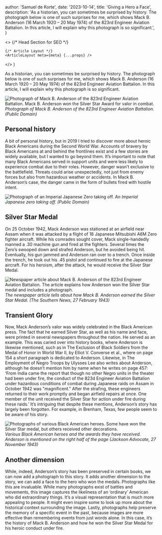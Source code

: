 



  author: 'Samuel de Korte',
  date: '2023-10-14',
  title: 'Giving a Hero a Face',
  description:
    'As a historian, you can sometimes be surprised by history. The photograph below is one of such surprises for me, which shows Mack B. Anderson (16 March 1920 – 20 May 1974) of the 823rd Engineer Aviation Battalion. In this article, I will explain why this photograph is so significant.',
}

  <>
    {/* Head Section for SEO */}
    <Head>
      <title>{meta.title}</title>
      <meta name="description" content={meta.description} />
      <link rel="canonical" href="https://www.samueldekorte.com/articles/mack-anderson" />
    </Head>

    {/* Article Layout */}
    <ArticleLayout meta={meta} {...props} />
  </>
)

As a historian, you can sometimes be surprised by history. The photograph below is one of such surprises for me, which shows Mack B. Anderson (16 March 1920 – 20 May 1974) of the 823rd Engineer Aviation Battalion. In this article, I will explain why this photograph is so significant.  

<Image
                src={pvtanderson}
                alt="Photograph of Mack B. Anderson of the 823rd Engineer Aviation Battalion. Mack B. Anderson won the Silver Star Award for valor in combat."
                sizes="(min-width: 1000px) 32rem, 20rem"
                className="aspect-square rotate-0 rounded-2xl bg-stone-100 object-cover dark:bg-stone-800"
              />
*Photograph of Mack B. Anderson of the 823rd Engineer Aviation Battalion. (Public Domain)*  

## Personal history
A bit of personal history, but in 2019 I tried to discover more about heroic Black Americans during the Second World War. Accounts of bravery by Black Americans at and behind the frontlines exist and a few stories are widely available, but I wanted to go beyond them. It’s important to note that many Black Americans served in support units and were less likely to experience combat due to their roles. However, danger wasn’t exclusive to the battlefield. Threats could arise unexpectedly, not just from enemy forces but also from hazardous weather or accidents. In Mack B. Anderson’s case, the danger came in the form of bullets fired with hostile intent.  

<Image
                src={zeroplane}
                alt="Photograph of an Imperial Japanese Zero taking off."
                sizes="(min-width: 1000px) 32rem, 20rem"
                className="aspect-[3/5] rotate-0 rounded-2xl bg-stone-100 object-cover dark:bg-stone-800"
              />
*An Imperial Japanese zero taking off. (Public Domain)*  
## Silver Star Medal
On 25 October 1942, Mack Anderson was stationed at an airfield near Assam when it was attacked by a flight of 18 Japanese Mitsubishi A6M Zero fighter aircraft. While his comrades sought cover, Mack single-handedly manned a .30 machine gun and fired at the fighters. Several times the Zero’s swooped down and strafed Anderson, but he avoided being hit. Eventually, his gun jammed and Anderson ran over to a trench. Once inside the trench, he took out his .45 pistol and continued to fire at the Japanese aircraft. For his heroism, after the attack, he would receive the Silver Star Medal.   

<Image
                src={articleanderson}
                alt="Newspaper article about Mack B. Anderson of the 823rd Engineer Aviation Battalion. The article explains how Anderson won the Silver Star medal and includes a photograph."
                sizes="(min-width: 1000px) 32rem, 20rem"
                className="aspect-[4/3] rotate-0 rounded-2xl bg-stone-100 object-cover dark:bg-stone-800 flex justify-center items-center"
              />
*The newspaper article tells about how Mack B. Anderson earned the Silver Star Medal. (The Southern News, 27 February 1943)*  

## Transient Glory
Now, Mack Anderson’s valor was widely celebrated in the Black American press. The fact that he earned Silver Star, as well as his name and face, were printed in several newspapers throughout the nation. He served as an example. This was caried over into history books, where Anderson is likewise mentioned, such as in The Exclusion of Black Soldiers from the Medal of Honor in World War II, by Elliot V. Converse et al., where on page 154 a short paragraph is dedicated to Anderson. Likewise, in The Employment of Negro Troops by Ulysses Lee also writes about Anderson, although he doesn’t mention him by name when he writes on page 457: ‘From India came the report that though no other Negro units in the theater had been under fire, the conduct of the 823d Engineer Aviation Battalion under hazardous conditions of combat during Japanese raids on Assam in October 1942 was "magnificent." After the strafing, these engineers returned to their work promptly and began airfield repairs at once. One member of the unit received the Silver Star for action under fire during these raids.’ It’s intriguing that despite these mentions, Anderson’s story has largely been forgotten. For example, in Brenham, Texas, few people seem to be aware of his story.   

<Image
                src={soldierawards}
                alt="Photographs of various Black American heroes. Some have won the Silver Star medal, but others received other decorations."
                sizes="(min-width: 1000px) 32rem, 20rem"
                className="aspect-square rotate-0 rounded-2xl bg-stone-100 object-cover dark:bg-stone-800"
              />
*Various Black American heroes and the awards they have received. Anderson is mentioned on the right half of the page (Jackson Advocate, 27 November 1943)*  

## Another dimension
While, indeed, Anderson’s story has been preserved in certain books, we can now add a photograph to this story. It adds another dimension to the story, we can add a face to the hero who won the medals. Photographs like this are invaluable. While many photographs exist of battles and movements, this image captures the likeliness of an ‘ordinary’ American who did extraordinary things. It’s a visual representation that is much more appealing to people. It might even inspire some to look up more about the historical context surrounding the image. Lastly, photographs help preserve the memory of a specific event in the past, because images are more effective than remembering events from just words alone. In this case, it’s the history of Mack B. Anderson and how he won the Silver Star Medal for his heroic conduct under fire.  


